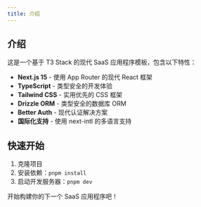 ```yaml
---
title: 介绍
---
```


## 介绍

这是一个基于 T3 Stack 的现代 SaaS 应用程序模板，包含以下特性：

- **Next.js 15** - 使用 App Router 的现代 React 框架
- **TypeScript** - 类型安全的开发体验
- **Tailwind CSS** - 实用优先的 CSS 框架
- **Drizzle ORM** - 类型安全的数据库 ORM
- **Better Auth** - 现代认证解决方案
- **国际化支持** - 使用 next-intl 的多语言支持

## 快速开始

1. 克隆项目
2. 安装依赖：`pnpm install`
3. 启动开发服务器：`pnpm dev`

开始构建你的下一个 SaaS 应用程序吧！ 
